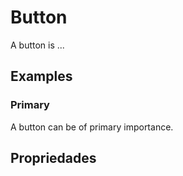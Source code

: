 
<Meta of={ButtonStories} />

# Button

A button is ...

<Primary />

## Examples

### Primary

A button can be of primary importance.

<Canvas>
  <Story of={ButtonStories.Sample} />
</Canvas>

## Propriedades

<Controls />